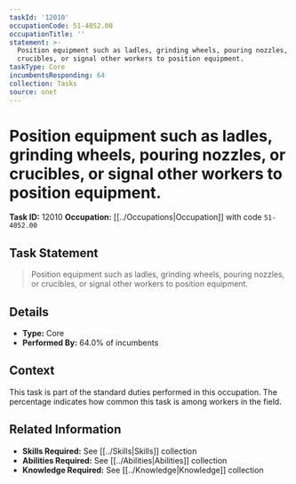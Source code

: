 ```yaml
---
taskId: '12010'
occupationCode: 51-4052.00
occupationTitle: ''
statement: >-
  Position equipment such as ladles, grinding wheels, pouring nozzles, or
  crucibles, or signal other workers to position equipment.
taskType: Core
incumbentsResponding: 64
collection: Tasks
source: onet
---
```

# Position equipment such as ladles, grinding wheels, pouring nozzles, or crucibles, or signal other workers to position equipment.

**Task ID:** 12010
**Occupation:** [[../Occupations|Occupation]] with code `51-4052.00`

## Task Statement

> Position equipment such as ladles, grinding wheels, pouring nozzles, or crucibles, or signal other workers to position equipment.

## Details

- **Type:** Core
- **Performed By:** 64.0% of incumbents

## Context

This task is part of the standard duties performed in this occupation. The percentage indicates how common this task is among workers in the field.

## Related Information

- **Skills Required:** See [[../Skills|Skills]] collection
- **Abilities Required:** See [[../Abilities|Abilities]] collection
- **Knowledge Required:** See [[../Knowledge|Knowledge]] collection
